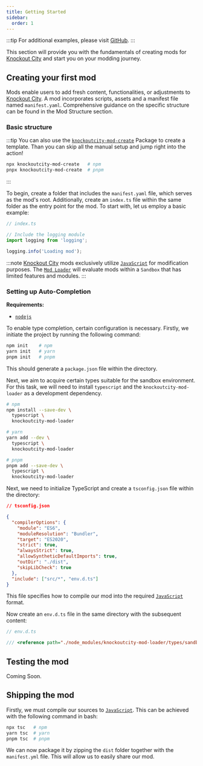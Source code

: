 ```yaml
---
title: Getting Started
sidebar:
  order: 1
---
```



:::tip
For additional examples, please visit [GitHub](https://github.com/kocxyz/Mod-Loader/tree/main/example/mods).
:::

This section will provide you with the fundamentals of creating mods for [Knockout City](https://www.knockoutcity.com/) and start you on your modding journey.

## Creating your first mod

Mods enable users to add fresh content, functionalities, or adjustments to [Knockout City](https://www.knockoutcity.com/). A mod incorporates scripts, assets and a manifest file named <Link href='mods/reference/manifest'>`manifest.yaml`</Link>. Comprehensive guidance on the specific structure can be found in the <Link href='mods/mod-structure'>Mod Structure</Link> section.

### Basic structure

:::tip
You can also use the [`knockoutcity-mod-create`](https://www.npmjs.com/package/knockoutcity-mod-create) Package to create a template.
Than you can skip all the manual setup and jump right into the action!

```bash
npx knockoutcity-mod-create   # npm
pnpx knockoutcity-mod-create  # pnpm
```

:::

To begin, create a folder that includes the <Link href='mods/reference/manifest'>`manifest.yaml`</Link> file, which serves as the mod's root.
Additionally, create an `index.ts` file within the same folder as the entry point for the mod. To start with, let us employ a basic example:

```js
// index.ts

// Include the logging module
import logging from 'logging';

logging.info('Loading mod');
```

:::note
[Knockout City](https://www.knockoutcity.com/) mods exclusively utilize [`JavaScript`](https://en.wikipedia.org/wiki/JavaScript) for modification purposes.
The [`Mod Loader`](https://github.com/kocxyz/Mod-Loader) will evaluate mods within a <Link href='mod-loader/sandboxing'>`Sandbox`</Link> that has limited features and modules.
:::

### Setting up Auto-Completion

**Requirements:**

- [`nodejs`](https://nodejs.org)

To enable type completion, certain configuration is necessary.
Firstly, we initiate the project by running the following command:

```bash
npm init    # npm
yarn init   # yarn
pnpm init   # pnpm
```

This should generate a `package.json` file within the directory.

Next, we aim to acquire certain types suitable for the sandbox environment. For this task, we will need to install `typescript` and the `knockoutcity-mod-loader` as a development dependency.

```bash
# npm
npm install --save-dev \
  typescript \
  knockoutcity-mod-loader

# yarn
yarn add --dev \
  typescript \
  knockoutcity-mod-loader

# pnpm
pnpm add --save-dev \
  typescript \
  knockoutcity-mod-loader
```

Next, we need to initialize TypeScript and create a `tsconfig.json` file within the directory:

```json
// tsconfig.json

{
  "compilerOptions": {
    "module": "ES6",
    "moduleResolution": "Bundler",
    "target": "ES2020",
    "strict": true,
    "alwaysStrict": true,
    "allowSyntheticDefaultImports": true,
    "outDir": "./dist",
    "skipLibCheck": true
  },
  "include": ["src/*", "env.d.ts"]
}
```

This file specifies how to compile our mod into the required [`JavaScript`](https://en.wikipedia.org/wiki/JavaScript) format.

Now create an `env.d.ts` file in the same directory with the subsequent content:

```typescript
// env.d.ts

/// <reference path="./node_modules/knockoutcity-mod-loader/types/sandbox-api.d.ts" />
```

## Testing the mod

Coming Soon.

## Shipping the mod

Firstly, we must compile our sources to [`JavaScript`](https://en.wikipedia.org/wiki/JavaScript). This can be achieved with the following command in bash:

```bash
npx tsc   # npm
yarn tsc  # yarn
pnpm tsc  # pnpm
```

We can now package it by zipping the `dist` folder together with the `manifest.yml` file. This will allow us to easily share our mod.
